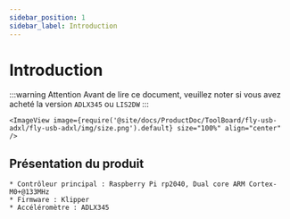 ```yaml
---
sidebar_position: 1
sidebar_label: Introduction
---
```





# Introduction

:::warning Attention
Avant de lire ce document, veuillez noter si vous avez acheté la version `ADLX345` ou `LIS2DW`
:::

    <ImageView image={require('@site/docs/ProductDoc/ToolBoard/fly-usb-adxl/fly-usb-adxl/img/size.png').default} size="100%" align="center" />

## Présentation du produit

    * Contrôleur principal : Raspberry Pi rp2040, Dual core ARM Cortex-M0+@133MHz
    * Firmware : Klipper
    * Accéléromètre : ADLX345